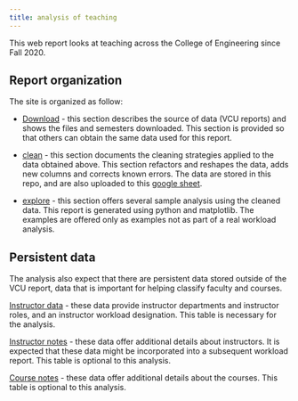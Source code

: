 ```yaml
---
title: analysis of teaching
---
```


This web report looks at teaching across the College of Engineering since Fall 2020.

## Report organization

The site is organized as follow:

* [Download](./10_download.qmd) - this section describes the source of data (VCU reports) and shows the files and semesters downloaded.  This section is provided so that others can obtain the same data used for this report.

* [clean](./20_clean.qmd) - this section documents the cleaning strategies applied to the data obtained above. This section refactors and reshapes the data, adds new columns and corrects known errors. The data
are stored in this repo, and are also uploaded to this [google sheet](https://docs.google.com/spreadsheets/d/1ZK7k8M85CXLof6FdeJYJuGFbfjsOXrCv5mc7OgUInWw/edit#gid=1728987696).

* [explore](./30_explore.qmd) - this section offers several sample analysis using the cleaned data. This report is generated using python and matplotlib. The examples are offered only as examples not
as part of a real workload analysis.

## Persistent data

The analysis also expect that there are persistent data stored outside of the VCU report, data that is important for helping classify faculty and courses.

[Instructor data](https://docs.google.com/spreadsheets/d/1ZK7k8M85CXLof6FdeJYJuGFbfjsOXrCv5mc7OgUInWw/edit#gid=654840116) - these data provide instructor departments and instructor roles, and an instructor
workload designation. This table is necessary for the analysis.

[Instructor notes](https://docs.google.com/spreadsheets/d/1ZK7k8M85CXLof6FdeJYJuGFbfjsOXrCv5mc7OgUInWw/edit#gid=211942472) - these data offer additional details about instructors.  It is expected that these data might be incorporated into a subsequent workload report. This table is optional to this analysis.

[Course notes](https://docs.google.com/spreadsheets/d/1ZK7k8M85CXLof6FdeJYJuGFbfjsOXrCv5mc7OgUInWw/edit#gid=498592034) - these data offer additional details about the courses. This table is optional to this analysis.

